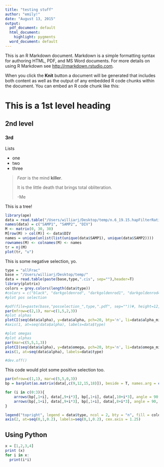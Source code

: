 ```yaml
---
title: "testing stuff"
author: "emily!"
date: "August 13, 2015"
output:
  pdf_document: default
  html_document:
    highlight: pygments
  word_document: default
---
```


This is an R Markdown document. Markdown is a simple formatting syntax for authoring HTML, PDF, and MS Word documents. For more details on using R Markdown see <http://rmarkdown.rstudio.com>.

When you click the **Knit** button a document will be generated that includes both content as well as the output of any embedded R code chunks within the document. You can embed an R code chunk like this:

This is a 1st level heading
=============

2nd level
----------

### 3rd

Lists

- one
- two 
- three

> *Fear* is the mind **killer**.
>
> It is the little death that brings total obliteration.
>
> -Me



This is a tree!
```r
library(ape)
data = read.table("/Users/williarj/Desktop/temp/n.6_19.15.hapFilterRatio.dist", header=F)
names(data) = c("SAMP1", "SAMP2", "DIV")
M <- matrix(0, 30, 30)
M[row(M) > col(M)] <- data$DIV
names = unique(unlist(list(unique(data$SAMP1), unique(data$SAMP2))))
rownames(M) <- colnames(M) <- names
tr = nj(M)
plot(tr, "u")

```

This is some negative selection, yo.
```r
type = "allFrac"
base = "/Users/williarj/Desktop/temp/"
data = read.table(paste(base,type,".cis", sep=""),header=T)
library(plotrix)
colors = grey.colors(length(data$type))
#colors = c("black", "darkgoldenrod", "darkgoldenrod1", "darkgoldenrod4", "darkolivegreen1", "darkolivegreen3", "cyan2", "cyan3", "cyan4", "darkorange", "darkorange3", "azure2", "azure3", "azure4")
#plot pos selection

#pdf(file=paste(base,"posselection_",type,".pdf", sep=""))#, height=12, width=12)
par(mfrow=c(2,1), mar=c(1,5,2,3))
#plot alphas
plotCI(seq(data$alpha), y=data$alpha, pch=20, bty='n', li=data$alpha_min, ui=data$alpha_max, ylab=expression("" ~ alpha), xlab="Species", xaxt="n")
#axis(1, at=seq(data$alpha), labels=data$type)

#plot omegas
#plot alphas
par(mar=c(5,5,1,3))
plotCI(seq(data$alpha), y=data$omega, pch=20, bty='n', li=data$omega_min, ui=data$omega_max, ylab=expression("" ~ omega), xlab="Species", xaxt="n")
axis(1, at=seq(data$alpha), labels=data$type)

#dev.off()
```

This code would plot some positive selection too.
```r
par(mfrow=c(1,1), mar=c(5,5,0,3))
bp = barplot(as.matrix(data[,c(9,12,15,18)]), beside = T, names.arg = c("<1", "1-10", "10-100", "100+"),xlab = expression(paste(italic('N'['e']), italic('s'), " category")), ylab = "Fraction of sites", col=colors, ylim=c(0,1.1), space = c(0.2, 1.4), axes=F)

for (i in c(0:3)){
    arrows(bp[,1+i], data[,9+i*3], bp[,1+i], data[,10+i*3], angle = 90, length = 0.05)
    arrows(bp[,1+i], data[,9+i*3], bp[,1+i], data[,8+i*3], angle = 90, length = 0.05)
}

legend("topright", legend = data$type, ncol = 2, bty = "n", fill = colors, cex=1.25)
axis(2, at=seq(0,1,0.2), labels=seq(0,1,0.2), cex.axis = 1.25)
```

Using Python
--
```r
x = [1,2,3,4]
print (x)
for i in x:
  print(i*i)
```